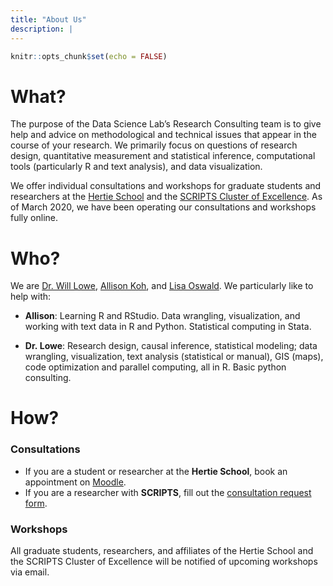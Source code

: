```yaml
---
title: "About Us"
description: |
---
```


```r
knitr::opts_chunk$set(echo = FALSE)
```

# What? 

The purpose of the Data Science Lab's Research Consulting team is to give help and advice on methodological and technical issues that appear in the course of your research. We primarily focus on questions of research design, quantitative measurement and statistical inference, computational tools (particularly R and text analysis), and data visualization. 

We offer individual consultations and workshops for graduate students and researchers at the [Hertie School](https://www.hertie-school.org/en/) and the [SCRIPTS Cluster of Excellence](https://www.scripts-berlin.eu/). As of March 2020, we have been operating our consultations and workshops fully online. 

# Who? 

We are [Dr. Will Lowe](mailto:lowe@hertie-school.org), [Allison Koh](mailto:koh@hertie-school.org), and [Lisa Oswald](mailto:lisa.oswald@t-online.de). We particularly like to help with: 

- **Allison**: Learning R and RStudio. Data wrangling, visualization, and working with text data in R and Python. Statistical computing in Stata.

- **Dr. Lowe**: Research design, causal inference, statistical modeling; data wrangling, visualization, text analysis (statistical or manual), GIS (maps), code optimization and parallel computing, all in R. Basic python consulting.

# How? 

### Consultations 

- If you are a student or researcher at the **Hertie School**, book an appointment on [Moodle](https://moodle.hertie-school.org/mod/scheduler/view.php?id=57896).  
- If you are a researcher with **SCRIPTS**, fill out the [consultation request form](https://forms.gle/uTUNPgW4UrZhRJVa9). 

### Workshops 

All graduate students, researchers, and affiliates of the Hertie School and the SCRIPTS Cluster of Excellence will be notified of upcoming workshops via email. 